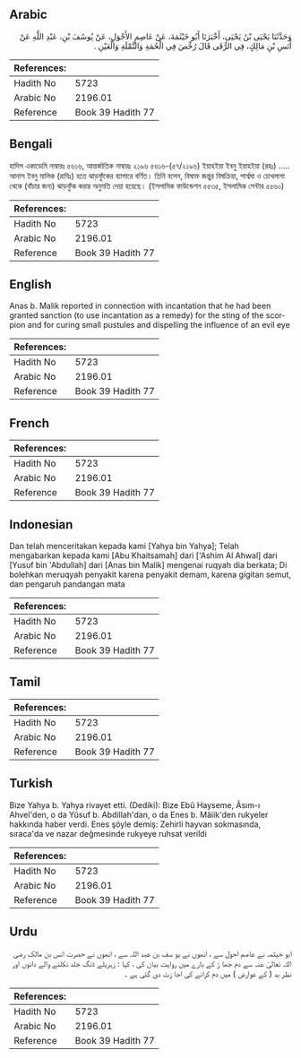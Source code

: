## Arabic


<div dir="rtl" lang="ar" style={{fontSize:'larger',backgroundColor:'#f8f9fa',padding:20}}>
وَحَدَّثَنَا يَحْيَى بْنُ يَحْيَى، أَخْبَرَنَا أَبُو خَيْثَمَةَ، عَنْ عَاصِمٍ الأَحْوَلِ، عَنْ يُوسُفَ بْنِ، عَبْدِ اللَّهِ عَنْ أَنَسِ بْنِ مَالِكٍ، فِي الرُّقَى قَالَ رُخِّصَ فِي الْحُمَةِ وَالنَّمْلَةِ وَالْعَيْنِ ‏.‏
</div>
<div style={{backgroundColor:'#f8f9fa',padding:20, marginBottom: 10}}><table> <thead> <tr> <th>References:</th> <th></th> </tr> </thead> <tbody><tr><td>Hadith No</td><td>5723</td></tr><tr><td>Arabic No</td><td>2196.01</td></tr><tr><td>Reference</td><td>Book 39 Hadith 77</td></tr></tbody></table></div>

## Bengali


<div dir="ltr" lang="bn" style={{fontSize:'larger',backgroundColor:'#f8f9fa',padding:20}}>
হাদিস একাডেমি নাম্বারঃ ৫৬১৬, আন্তর্জাতিক নাম্বারঃ ২১৯৬ ৫৬১৬-(৫৭/২১৯৬) ইয়াহইয়া ইবনু ইয়াহইয়া (রহঃ) ..... আনাস ইবনু মালিক (রাযিঃ) হতে ঝাড়ফুঁকের ব্যাপারে বর্ণিত। তিনি বলেন, বিষাক্ত জন্তুর বিষক্রিয়া, পার্শ্বঘা ও চোখলাগা থেকে (বাঁচার জন্য) ঝাড়ফুঁক করার অনুমতি দেয়া হয়েছে। (ইসলামিক ফাউন্ডেশন ৫৫৩৫, ইসলামিক সেন্টার ৫৫৬০)
</div>
<div style={{backgroundColor:'#f8f9fa',padding:20, marginBottom: 10}}><table> <thead> <tr> <th>References:</th> <th></th> </tr> </thead> <tbody><tr><td>Hadith No</td><td>5723</td></tr><tr><td>Arabic No</td><td>2196.01</td></tr><tr><td>Reference</td><td>Book 39 Hadith 77</td></tr></tbody></table></div>

## English


<div dir="ltr" lang="en" style={{fontSize:'larger',backgroundColor:'#f8f9fa',padding:20}}>
Anas b. Malik reported in connection with incantation that he had been granted sanction (to use incantation as a remedy) for the sting of the scorpion and for curing small pustules and dispelling the influence of an evil eye
</div>
<div style={{backgroundColor:'#f8f9fa',padding:20, marginBottom: 10}}><table> <thead> <tr> <th>References:</th> <th></th> </tr> </thead> <tbody><tr><td>Hadith No</td><td>5723</td></tr><tr><td>Arabic No</td><td>2196.01</td></tr><tr><td>Reference</td><td>Book 39 Hadith 77</td></tr></tbody></table></div>

## French


<div dir="ltr" lang="fr" style={{fontSize:'larger',backgroundColor:'#f8f9fa',padding:20}}>

</div>
<div style={{backgroundColor:'#f8f9fa',padding:20, marginBottom: 10}}><table> <thead> <tr> <th>References:</th> <th></th> </tr> </thead> <tbody><tr><td>Hadith No</td><td>5723</td></tr><tr><td>Arabic No</td><td>2196.01</td></tr><tr><td>Reference</td><td>Book 39 Hadith 77</td></tr></tbody></table></div>

## Indonesian


<div dir="ltr" lang="id" style={{fontSize:'larger',backgroundColor:'#f8f9fa',padding:20}}>
Dan telah menceritakan kepada kami [Yahya bin Yahya]; Telah mengabarkan kepada kami [Abu Khaitsamah] dari ['Ashim Al Ahwal] dari [Yusuf bin 'Abdullah] dari [Anas bin Malik] mengenai ruqyah dia berkata; Di bolehkan meruqyah penyakit karena penyakit demam, karena gigitan semut, dan pengaruh pandangan mata
</div>
<div style={{backgroundColor:'#f8f9fa',padding:20, marginBottom: 10}}><table> <thead> <tr> <th>References:</th> <th></th> </tr> </thead> <tbody><tr><td>Hadith No</td><td>5723</td></tr><tr><td>Arabic No</td><td>2196.01</td></tr><tr><td>Reference</td><td>Book 39 Hadith 77</td></tr></tbody></table></div>

## Tamil


<div dir="ltr" lang="ta" style={{fontSize:'larger',backgroundColor:'#f8f9fa',padding:20}}>

</div>
<div style={{backgroundColor:'#f8f9fa',padding:20, marginBottom: 10}}><table> <thead> <tr> <th>References:</th> <th></th> </tr> </thead> <tbody><tr><td>Hadith No</td><td>5723</td></tr><tr><td>Arabic No</td><td>2196.01</td></tr><tr><td>Reference</td><td>Book 39 Hadith 77</td></tr></tbody></table></div>

## Turkish


<div dir="ltr" lang="tr" style={{fontSize:'larger',backgroundColor:'#f8f9fa',padding:20}}>
Bize Yahya b. Yahya rivayet etti. (Dediki): Bize Ebû Hayseme, Âsım-ı Ahvel'den, o da Yûsuf b. Abdillah'dan, o da Enes b. Mâiik'den rukyeler hakkında haber verdi. Enes şöyle demiş: Zehirli hayvan sokmasında, sıraca'da ve nazar değmesinde rukyeye ruhsat verildi
</div>
<div style={{backgroundColor:'#f8f9fa',padding:20, marginBottom: 10}}><table> <thead> <tr> <th>References:</th> <th></th> </tr> </thead> <tbody><tr><td>Hadith No</td><td>5723</td></tr><tr><td>Arabic No</td><td>2196.01</td></tr><tr><td>Reference</td><td>Book 39 Hadith 77</td></tr></tbody></table></div>

## Urdu


<div dir="rtl" lang="ur" style={{fontSize:'larger',backgroundColor:'#f8f9fa',padding:20}}>
ابو خیثمہ نے عاصم احول سے ، انھوں نے یو سف بن عبد اللہ سے ، انھوں نے حضرت انس بن مالک رضی اللہ تعالیٰ عنہ سے دم جھا ڑ کے بارے میں روایت بیان کی ، کہا : زہریلے ڈنگ جلد نکلنے والے دانوں اور نظر بد ( کے عوارض ) میں دم کرانے کی اجا زت دی گئی ہے ۔
</div>
<div style={{backgroundColor:'#f8f9fa',padding:20, marginBottom: 10}}><table> <thead> <tr> <th>References:</th> <th></th> </tr> </thead> <tbody><tr><td>Hadith No</td><td>5723</td></tr><tr><td>Arabic No</td><td>2196.01</td></tr><tr><td>Reference</td><td>Book 39 Hadith 77</td></tr></tbody></table></div>